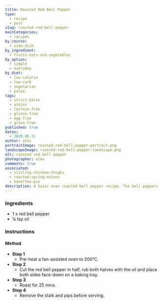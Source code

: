 ```yaml
---
title: Roasted Red Bell Pepper
type:
  - recipe
  - post
slug: roasted-red-bell-pepper
mainCategories:
  - recipes
by_course:
  - side-dish
by_ingredient:
  - fruits-nuts-and-vegetables
by_option:
  - simple
  - everyday
by_diet:
  - low-calorie
  - low-carb
  - vegetarian
  - paleo
tags:
  - strict-paleo
  - atkins
  - lactose-free
  - gluten-free
  - egg-free
  - grain-free
published: true
dates:
  - 2020.06.11
author: alex
portraitImage: roasted-red-bell-pepper-portrait.png
landscapeImage: roasted-red-bell-pepper-landscape.png
alt: roasted red bell pepper
photographer: alex
comments: true
associated:
  - sizzling-chicken-thighs
  - roasted-spring-onions
  - banoffee-pie
description: A basic oven roasted bell pepper recipe. The bell peppers taste fine but this is usually a recipe used in combination wiht something else.
---
```


<Ingredients>

### Ingredients

- 1 x red bell pepper
- ¼ tsp oil

</Ingredients>

<Instructions>

### Instructions

#### Method

- **Step 1**
  - Pre-heat a fan-assisted oven to 200°C.
- **Step 2**
  - Cut the red bell pepper in half, rub both halves with the oil and place both sides face-down on a baking tray.
- **Step 3**
  - Roast for 25 mins.
- **Step 4**
  - Remove the stalk and pips before serving.

</Instructions>
